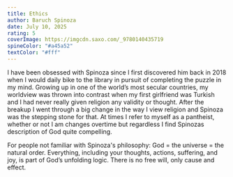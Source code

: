 ```yaml
---
title: Ethics       
author: Baruch Spinoza
date: July 10, 2025
rating: 5
coverImage: https://imgcdn.saxo.com/_9780140435719  
spineColor: "#a45a52"
textColor: "#fff"
---
```


I have been obsessed with Spinoza since I first discovered him back in 2018 when I would daily bike to the library in pursuit of completing the puzzle in my mind. Growing up in one of the world’s most secular countries, my worldview was thrown into contrast when my first girlfriend was Turkish and I had never really given religion any validity or thought. After the breakup I went through a big change in the way I view religion and Spinoza was the stepping stone for that. At times I refer to myself as a pantheist, whether or not I am changes overtime but regardless I find Spinozas description of God quite compelling. 

For people not familiar with Spinoza's philosophy: God = the universe = the natural order. Everything, including your thoughts, actions, suffering, and joy, is part of God’s unfolding logic. There is no free will, only cause and effect.